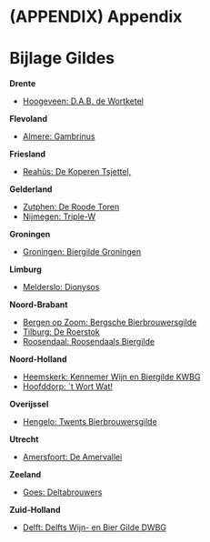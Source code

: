 # (APPENDIX) Appendix {-}

# Bijlage Gildes {#bijlage-gildes}

**Drente**

-  [Hoogeveen: D.A.B. de Wortketel](https://www.wortketel.nl/){target="_blank"}

**Flevoland**

-  [Almere: Gambrinus](http://biergildegambrinus.nl/){target="_blank"}

**Friesland**

-  [Reahûs: De Koperen Tsjettel, ](https://dekoperentsjettel.nl){target="_blank"}

**Gelderland**

-  [Zutphen: De Roode Toren](http://roodetoren.nl/){target="_blank"}
-  [Nijmegen: Triple-W](https://www.triple-w.org/){target="_blank"}

**Groningen**

-  [Groningen: Biergilde Groningen](http://biergildegroningen.nl/){target="_blank"}

**Limburg**

-  [Melderslo: Dionysos](https://www.gildedionysos.nl/){target="_blank"}

**Noord-Brabant**

-  [Bergen op Zoom: Bergsche Bierbrouwersgilde](https://www.bierbrouwersgilde.nl/){target="_blank"}
-  [Tilburg: De Roerstok](https://www.roerstok.nl/){target="_blank"}
-  [Roosendaal: Roosendaals Biergilde](http://www.roosendaalsbiergilde.nl/){target="_blank"}

**Noord-Holland**

-  [Heemskerk: Kennemer Wijn en Biergilde KWBG](http://www.kwbg.nl/){target="_blank"}
-  [Hoofddorp: `t Wort Wat!](https://www.twortwat.nl){target="_blank"}

**Overijssel**

- [Hengelo: Twents Bierbrouwersgilde](https://www.twents-bierbrouwersgilde.nl/){target="_blank"}

**Utrecht**

-  [Amersfoort: De Amervallei](https://amervallei.nl/){target="_blank"}

**Zeeland**

-  [Goes: Deltabrouwers](http://www.deltabrouwers.nl/){target="_blank"}

**Zuid-Holland**

-  [Delft: Delfts Wijn- en Bier Gilde DWBG](https://dwbg.nl/){target="_blank"}
